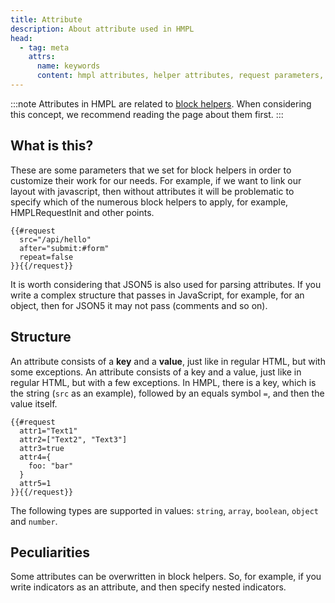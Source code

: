 ```yaml
---
title: Attribute
description: About attribute used in HMPL
head:
  - tag: meta
    attrs:
      name: keywords
      content: hmpl attributes, helper attributes, request parameters, attribute syntax, template customization, json5 attributes
---
```


:::note
Attributes in HMPL are related to [block helpers](/syntax/block-helper). When considering this concept, we recommend reading the page about them first.
:::

## What is this?

These are some parameters that we set for block helpers in order to customize their work for our needs. For example, if we want to link our layout with javascript, then without attributes it will be problematic to specify which of the numerous block helpers to apply, for example, HMPLRequestInit and other points.

```hmpl
{{#request
  src="/api/hello"
  after="submit:#form"
  repeat=false
}}{{/request}}
```

It is worth considering that JSON5 is also used for parsing attributes. If you write a complex structure that passes in JavaScript, for example, for an object, then for JSON5 it may not pass (comments and so on).

## Structure

An attribute consists of a **key** and a **value**, just like in regular HTML, but with some exceptions. An attribute consists of a key and a value, just like in regular HTML, but with a few exceptions. In HMPL, there is a key, which is the string (`src` as an example), followed by an equals symbol `=`, and then the value itself.

```hmpl
{{#request
  attr1="Text1"
  attr2=["Text2", "Text3"]
  attr3=true
  attr4={
    foo: "bar"
  }
  attr5=1
}}{{/request}}
```

The following types are supported in values: `string`, `array`, `boolean`, `object` and `number`.

## Peculiarities

Some attributes can be overwritten in block helpers. So, for example, if you write indicators as an attribute, and then specify nested indicators.
